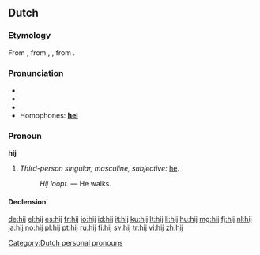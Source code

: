 ==Dutch==
===Etymology===
From {{etyl|dum|nl}} {{term|hi|lang=dum}}, from {{etyl|odt|nl}} {{term|hie|lang=odt}}, {{term|he|hē|lang=odt}}, from {{etyl|gem-pro|nl}} {{recons|hiz|lang=gem-pro}}.

===Pronunciation===
* {{rhymes|ɛi̯|lang=nl}}
* {{IPA|/ɦɛɪ̯/|lang=nl}}
* {{audio|Nl-hij.ogg|audio}}
* Homophones: '''[[hei]]'''

===Pronoun===
'''hij'''

# ''Third-person singular, masculine, subjective:'' [[he]].
#: ''Hij loopt.'' &mdash; He walks.

====Declension====
{{nl-decl-personal pronouns}}

[[Category:Dutch personal pronouns]]

[[de:hij]]
[[el:hij]]
[[es:hij]]
[[fr:hij]]
[[io:hij]]
[[id:hij]]
[[it:hij]]
[[ku:hij]]
[[lt:hij]]
[[li:hij]]
[[hu:hij]]
[[mg:hij]]
[[fj:hij]]
[[nl:hij]]
[[ja:hij]]
[[no:hij]]
[[pl:hij]]
[[pt:hij]]
[[ru:hij]]
[[fi:hij]]
[[sv:hij]]
[[tr:hij]]
[[vi:hij]]
[[zh:hij]]